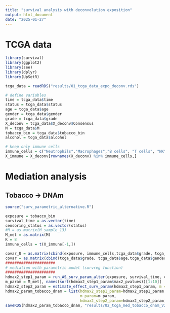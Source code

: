 ```yaml
---
title: "survival analysis with deconvolution exposition"
output: html_document
date: "2025-01-27"
---
```


# TCGA data

```r
library(survival)
library(ggplot2)
library(see)
library(dplyr)
library(UpSetR)

tcga_data = readRDS("results/01_tcga_data_expo_deconv.rds")

# define variables
time = tcga_data$time
status = tcga_data$status
age = tcga_data$age
gender = tcga_data$gender
grade = tcga_data$grade
X_deconv = tcga_data$X_deconv$Consensus
M = tcga_data$M
tobacco_bin = tcga_data$tobacco_bin
alcohol = tcga_data$alcohol

# keep only immune cells
immune_cells = c("Neutrophils","Macrophages","B cells", "T cells", "NK","DCs")
X_immune = X_deconv[rownames(X_deconv) %in% immune_cells,]
```


# Mediation analysis

## Tobacco -> DNAm



```r
source("surv_parametric_alternative.R")

exposure = tobacco_bin
survival_time = as.vector(time)
censoring_status = as.vector(status)
#M = as.matrix(M_sample_13)
M_met = as.matrix(M)
K = 8
immune_cells = t(X_immune[-1,])

covar_U = as.matrix(cbind(exposure, immune_cells,tcga_data$grade, tcga_data$age,tcga_data$gender))
covar = as.matrix(cbind(tcga_data$grade, tcga_data$age,tcga_data$gender))
######################
# mediation with parametric model (survreg function)
######################
hdmax2_step1_param = run_AS_surv_param_alter(exposure, survival_time, censoring_status, covar_U = covar_U, covar= covar, M_met, K = K)
m_param = M_met[, names(sort(hdmax2_step1_param$max2_pvalues))[1:10]]
hdmax2_step2_param = estimate_effect_surv_param(hdmax2_step1_param, m = m_param)
hdmax2_param_tobacco_dnam = list(hdmax2_step1_param=hdmax2_step1_param,
                                 m_param=m_param,
                                 hdmax2_step2_param=hdmax2_step2_param)
saveRDS(hdmax2_param_tobacco_dnam, "results/02_tcga_med_tobacco_dnam_V2_K8_corrected.rds")

```
